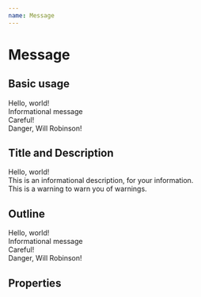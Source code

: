 ```yaml
---
name: Message
---
```



# Message

## Basic usage

<Playground>
  <Message>Hello, world!</Message>
  <br />
  <Message kind='info'>Informational message</Message>
  <br />
  <Message kind='warning'>Careful!</Message>
  <br />
  <Message kind='danger'>Danger, Will Robinson!</Message>
</Playground>

## Title and Description

<Playground>
  <Message title='Some Title'>
    Hello, world!
  </Message>
  <br />
  <Message kind='info' title='Information'>
    This is an informational description, for your information.
  </Message>
  <br />
  <Message kind='warning' title='Warning' outline>
    This is a warning to warn you of warnings.
  </Message>
</Playground>

## Outline

<Playground>
  <Message outline>Hello, world!</Message>
  <br />
  <Message kind='info' outline>Informational message</Message>
  <br />
  <Message kind='warning' outline>Careful!</Message>
  <br />
  <Message kind='danger' outline>Danger, Will Robinson!</Message>
</Playground>

## Properties

<PropsTable of={Message}></PropsTable>
